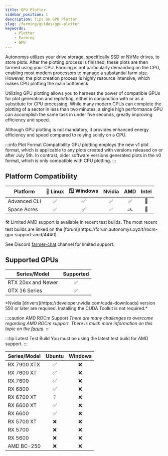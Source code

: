 ```yaml
---
title: GPU Plotter
sidebar_position: 1
description: Tips on GPU Plotter
slug: /farming/guides/gpu-plotter
keywords:
    - Plotter
    - Farming
    - GPU
---
```



Autonomys utilizes your drive storage, specifically SSD or NVMe drives, to store plots. After the plotting process is finished, these plots are then farmed using your CPU. Farming is not particularly demanding on the CPU, enabling most modern processors to manage a substantial farm size. However, the plot creation process is highly resource intensive, which makes CPU plotting the main bottleneck.

Utilizing GPU plotting allows you to harness the power of compatible GPUs for plot generation and replotting, either in conjunction with or as a substitute for CPU processing. While many modern CPUs can complete the plotting of a sector in less than two minutes, a single high performance GPU can accomplish the same task in under five seconds, greatly improving efficiency and speed.

Although GPU plotting is not mandatory, it provides enhanced energy efficiency and speed compared to relying solely on a CPU.


:::info Plot Format Compatibility
GPU plotting employs the new v1 plot format, which is applicable to any plots created with versions released on or after July 5th. In contrast, older software versions generated plots in the v0 format, which is only compatible with CPU plotting.
:::


## Platform Compatibility

| Platform | 🐧 Linux | 🪟 Windows | Nvidia | AMD | Intel |
|---|:-:|:-:|:-:|:-:|:-:|
| Advanced CLI |   ✅   |    ✅    | ✅ | ✅ | 🔮 |
| Space Acres  |   ✅   |    ✅    | ✅ | 🔜 | 🔮 |


<div className="small-print">
  🛠️ Limited AMD support is available in recent test builds. The most recent test builds are linked on the [forum](https://forum.autonomys.xyz/t/rocm-gpu-support-amd/4440).

  See Discord [farmer-chat](https://discord.com/channels/864285291518361610/1062507270539321485) channel for limited support.
</div>

## Supported GPUs

<Tabs queryString="brand">

<TabItem value="nvidia" label="Nvidia" queryString="nvidia" default>

| Series/Model | Supported |
|---|:--:|
| RTX 20xx and Newer | ✅ |
| GTX 16 Series | ✅ |


<div className="small-print">
  *Nvidia [drivers](https://developer.nvidia.com/cuda-downloads) version 550 or later are required. Installing the CUDA Toolkit is not required.*
</div>

</TabItem>

<TabItem value="amd" label="AMD">

:::caution AMD ROCm Support
*There are many challenges to overcome regarding AMD ROCm support. There is much more information on this topic on the [forum](https://forum.autonomys.xyz/t/rocm-gpu-support-amd/4440).*
:::

:::tip Latest Test Build
You must be using the latest test build for AMD support.
:::

| Series/Model | Ubuntu |Windows |
|---|:---:|:---:|
| RX 7900 XTX | ✅ | ❌ |
| RX 7600 XT | ✅ | ❌ |
| RX 7600 | ✅ | ❌ |
| RX 6800 | ✅ | ❌ |
| RX 6700 XT | ❔ | ❌ |
| RX 6600 XT | ✅ | ❌ |
| RX 6600 | ✅ | ❌ |
| RX 5700 XT | ❌ | ❌ |
| RX 5700 | ❌ | ❌ |
| RX 5600 | ❌ | ❌ |
| AMD BC-250 | ❌ | ❌ |

</TabItem>

</Tabs>